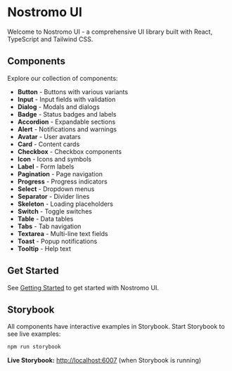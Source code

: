 # Nostromo UI

Welcome to Nostromo UI - a comprehensive UI library built with React, TypeScript and Tailwind CSS.

## Components

Explore our collection of components:

- **Button** - Buttons with various variants
- **Input** - Input fields with validation
- **Dialog** - Modals and dialogs
- **Badge** - Status badges and labels
- **Accordion** - Expandable sections
- **Alert** - Notifications and warnings
- **Avatar** - User avatars
- **Card** - Content cards
- **Checkbox** - Checkbox components
- **Icon** - Icons and symbols
- **Label** - Form labels
- **Pagination** - Page navigation
- **Progress** - Progress indicators
- **Select** - Dropdown menus
- **Separator** - Divider lines
- **Skeleton** - Loading placeholders
- **Switch** - Toggle switches
- **Table** - Data tables
- **Tabs** - Tab navigation
- **Textarea** - Multi-line text fields
- **Toast** - Popup notifications
- **Tooltip** - Help text

## Get Started

See [Getting Started](/getting-started) to get started with Nostromo UI.

## Storybook

All components have interactive examples in Storybook. Start Storybook to see live examples:

```bash
npm run storybook
```

**Live Storybook:** [http://localhost:6007](http://localhost:6007) (when Storybook is running)
